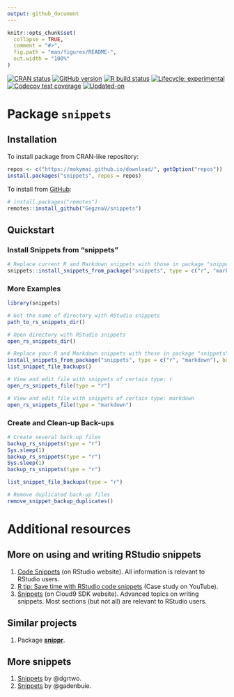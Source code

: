 ```yaml
---
output: github_document
---
```


<!-- README.md is generated from README.Rmd. Please edit that file -->

```r
knitr::opts_chunk$set(
  collapse = TRUE,
  comment = "#>",
  fig.path = "man/figures/README-",
  out.width = "100%"
)
```



<!-- badges: start -->
[![CRAN status](https://www.r-pkg.org/badges/version/snippets)](https://CRAN.R-project.org/package=snippets)
[![GitHub version](https://img.shields.io/badge/GitHub-v`r packageVersion("snippets")`-brightgreen.svg)](https://github.com/GegznaV/snippets)
[![R build status](https://github.com/GegznaV/snippets/workflows/R-CMD-check/badge.svg)](https://github.com/GegznaV/snippets/actions)
[![Lifecycle: experimental](https://img.shields.io/badge/lifecycle-experimental-orange.svg)](https://www.tidyverse.org/lifecycle/#experimental)
[![Codecov test coverage](https://codecov.io/gh/GegznaV/snippets/branch/master/graph/badge.svg)](https://codecov.io/gh/GegznaV/snippets?branch=master)
[![Updated-on](https://img.shields.io/badge/Updated%20on-`r gsub('-', '--', Sys.Date())`-yellowgreen.svg)]()
<!-- badges: end -->


# Package `snippets`

<!-- (`r packageVersion("snippets")`) -->

## Installation

<!-- You can install the released version of snippets from [CRAN](https://CRAN.R-project.org) with: -->

<!-- ``` r -->
<!-- install.packages("snippets") -->
<!-- ``` -->

To install package from CRAN-like repository:

``` r
repos <- c("https://mokymai.github.io/download/", getOption("repos"))
install.packages("snippets", repos = repos)
```

To install from [GitHub](https://github.com/):

``` r
# install.packages("remotes")
remotes::install_github("GegznaV/snippets")
```


## Quickstart


### Install Snippets from "snippets"

```r
# Replace current R and Markdown snippets with those in package "snippets"
snippets::install_snippets_from_package("snippets", type = c("r", "markdown"), backup = TRUE)
```


### More Examples

```r
library(snippets)
```

```r
# Get the name of directory with RStudio snippets
path_to_rs_snippets_dir()
```

```r
# Open directory with RStudio snippets
open_rs_snippets_dir()
```

```r
# Replace your R and Markdown snippets with those in package "snippets"
install_snippets_from_package("snippets", type = c("r", "markdown"), backup = TRUE)
list_snippet_file_backups()
```

```r
# View and edit file with snippets of certain type: r
open_rs_snippets_file(type = "r")
```

```r
# View and edit file with snippets of certain type: markdown
open_rs_snippets_file(type = "markdown")
```   


### Create and Clean-up Back-ups

```r
# Create several back up files
backup_rs_snippets(type = "r")
Sys.sleep(1)
backup_rs_snippets(type = "r")
Sys.sleep(1)
backup_rs_snippets(type = "r")
```

```r
list_snippet_file_backups(type = "r")
```

```r
# Remove duplicated back-up files
remove_snippet_backup_duplicates()
```




<!-- 

### Revert to a Certain Version of Back-up 

1. List all back-up files and select the one of interest.
    ```r
    list_snippet_file_backups(type = "r")
    ```
    ```r
    #> c:/.R/snippets/r.snippets
    #> c:/.R/snippets/r.snippets--backup-2019-11-12-033948
    #> c:/.R/snippets/r.snippets--backup-2019-10-31-015042
    ```
2. Restore the back-up of interest, e.g.:
    ```r
    restore_snippets_from_backup("r.snippets--backup-2019-10-31-015042")
    ```
    ```r
    #> v Back-up file was found: 'r.snippets--backup-2019-10-31-015042'
    #> i Snippets' type: r
    #> v Current 'r.snippets' file was backed up:
    #>   'r.snippets' -> 'r.snippets--backup-2020-01-05-012602'
    #> v Snippets were restored from the back-up file:
    #>   'r.snippets--backup-2019-10-31-015042' -> 'r.snippets'.
    ```
-->


# Additional resources

## More on using and writing RStudio snippets

1. [Code Snippets](https://support.rstudio.com/hc/en-us/articles/204463668-Code-Snippets)
   (on RStudio website).
   All information is relevant to RStudio users.
2. [R tip: Save time with RStudio code snippets](https://www.youtube.com/watch?v=h_i__VTSurU) 
   (Case study on YouTube).
3. [Snippets](https://cloud9-sdk.readme.io/docs/snippets) (on Cloud9 SDK website).
   Advanced topics on writing snippets.
   Most sections (but not all) are relevant to RStudio users.


## Similar projects

1. Package [**snippr**](https://github.com/dgrtwo/snippr).


## More snippets

1. [Snippets](https://github.com/dgrtwo/snippets) by @dgrtwo.
1. [Snippets](https://github.com/gadenbuie/snippets) by @gadenbuie.
<!-- 2. [R snippets](https://github.com/Hellerz/hellerz/blob/6180ad13d73c7ff826c9cf514840bbbd899d5873/scripts/ace/snippets/r.snippets) by @Hellerz -->
<!-- 3. [markdown snippets](https://github.com/Hellerz/hellerz/blob/6180ad13d73c7ff826c9cf514840bbbd899d5873/scripts/ace/snippets/markdown.snippets) by @Hellerz -->
<!-- 4. [R snippets](https://github.com/dick7/vimrc/blob/81a78437c9d6f45c3372e6998f4a8a832890c243/sources_non_forked/vim-snippets/snippets/r.snippets) by @dick7 -->
<!-- 5. [markdown snippets](https://github.com/dick7/vimrc/blob/81a78437c9d6f45c3372e6998f4a8a832890c243/sources_non_forked/vim-snippets/snippets/markdown.snippets) by @dick7 -->

<!-- <div style="text-align:right;">`r Sys.Date()`</div> -->
